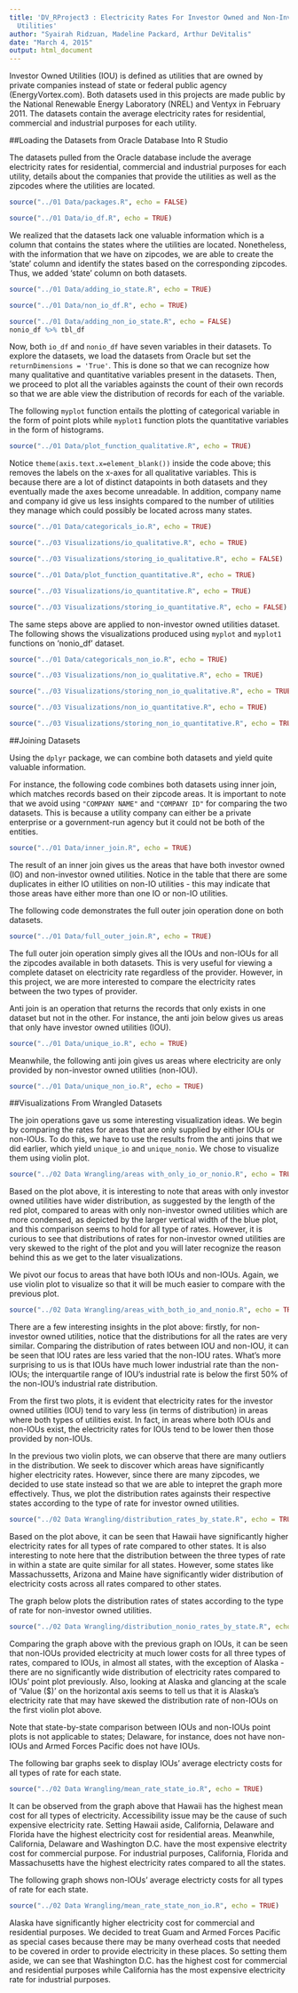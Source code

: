 ```yaml
---
title: 'DV_RProject3 : Electricity Rates For Investor Owned and Non-Investor Owned
  Utilities'
author: "Syairah Ridzuan, Madeline Packard, Arthur DeVitalis"
date: "March 4, 2015"
output: html_document
---
```


Investor Owned Utilities (IOU) is defined as utilities that are owned by private companies instead of state or federal public agency (EnergyVortex.com). Both datasets used in this projects are made public by the National Renewable Energy Laboratory (NREL) and Ventyx in February 2011. The datasets contain the average electricity rates for residential, commercial and industrial purposes for each utility.

##Loading the Datasets from Oracle Database Into R Studio

The datasets pulled from the Oracle database include the average electricity rates for residential, commercial and industrial purposes for each utility, details about the companies that provide the utilities as well as the zipcodes where the utilities are located. 

```r
source("../01 Data/packages.R", echo = FALSE)
```

```r
source("../01 Data/io_df.R", echo = TRUE)
```

We realized that the datasets lack one valuable information which is a column that contains the states where the utilities are located. Nonetheless, with the information that we have on zipcodes, we are able to create the 'state' column and identify the states based on the corresponding zipcodes. Thus, we added 'state' column on both datasets.

```r
source("../01 Data/adding_io_state.R", echo = TRUE)
```

```r
source("../01 Data/non_io_df.R", echo = TRUE)
```

```r
source("../01 Data/adding_non_io_state.R", echo = FALSE)
nonio_df %>% tbl_df
```

Now, both `io_df` and `nonio_df` have seven variables in their datasets. To explore the datasets, we load the datasets from Oracle but set the `returnDimensions = 'True'`. This is done so that we can recognize how many qualitative and quantitative variables present in the datasets. Then, we proceed to plot all the variables againsts the count of their own records so that we are able view the distribution of records for each of the variable. 

The following `myplot` function entails the plotting of categorical variable in the form of point plots while `myplot1` function plots the quantitative variables in the form of histograms.

```r
source("../01 Data/plot_function_qualitative.R", echo = TRUE)
```

Notice `theme(axis.text.x=element_blank())` inside the code above; this removes the labels on the x-axes for all qualitative variables. This is because there are a lot of distinct datapoints in both datasets and they eventually made the axes become unreadable. In addition, company name and company id give us less insights compared to the number of utilities they manage which could possibly be located across many states.

```r
source("../01 Data/categoricals_io.R", echo = TRUE)
```

```r
source("../03 Visualizations/io_qualitative.R", echo = TRUE)
```

```r
source("../03 Visualizations/storing_io_qualitative.R", echo = FALSE)
```

```r
source("../01 Data/plot_function_quantitative.R", echo = TRUE)
```

```r
source("../03 Visualizations/io_quantitative.R", echo = TRUE)
```

```r
source("../03 Visualizations/storing_io_quantitative.R", echo = FALSE)
```

The same steps above are applied to non-investor owned utilities dataset. The following shows the visualizations produced using `myplot` and `myplot1` functions on 'nonio_df' dataset.

```r
source("../01 Data/categoricals_non_io.R", echo = TRUE)
```

```r
source("../03 Visualizations/non_io_qualitative.R", echo = TRUE)
```

```r
source("../03 Visualizations/storing_non_io_qualitative.R", echo = TRUE)
```

```r
source("../03 Visualizations/non_io_quantitative.R", echo = TRUE)
```

```r
source("../03 Visualizations/storing_non_io_quantitative.R", echo = TRUE)
```

##Joining Datasets

Using the `dplyr` package, we can combine both datasets and yield quite valuable information.

For instance, the following code combines both datasets using inner join, which matches records based on their zipcode areas. It is important to note that we avoid using `"COMPANY NAME"` and `"COMPANY ID"` for comparing the two datasets. This is because a utility company can either be a private enterprise or a government-run agency but it could not be both of the entities.

```r
source("../01 Data/inner_join.R", echo = TRUE)
```

The result of an inner join gives us the areas that have both investor owned (IO) and non-investor owned utilities. Notice in the table that there are some duplicates in either IO utilities on non-IO utilities - this may indicate that those areas have either more than one IO or non-IO utilities.


The following code demonstrates the full outer join operation done on both datasets.

```r
source("../01 Data/full_outer_join.R", echo = TRUE)
```

The full outer join operation simply gives all the IOUs and non-IOUs for all the zipcodes available in both datasets. This is very useful for viewing a complete dataset on electricity rate regardless of the provider. However, in this project, we are more interested to compare the electricity rates between the two types of provider.

Anti join is an operation that returns the records that only exists in one dataset but not in the other. For instance, the anti join below gives us areas that only have investor owned utilities (IOU). 

```r
source("../01 Data/unique_io.R", echo = TRUE)
```

Meanwhile, the following anti join gives us areas where electricity are only provided by non-investor owned utilities (non-IOU).

```r
source("../01 Data/unique_non_io.R", echo = TRUE)
```


##Visualizations From Wrangled Datasets

The join operations gave us some interesting visualization ideas. We begin by comparing the rates for areas that are only supplied by either IOUs or non-IOUs. To do this, we have to use the results from the anti joins that we did earlier, which yield `unique_io` and `unique_nonio`. We chose to visualize them using violin plot.

```r
source("../02 Data Wrangling/areas with_only_io_or_nonio.R", echo = TRUE)
```

Based on the plot above, it is interesting to note that areas with only investor owned utilities have wider distribution, as suggested by the length of the red plot, compared to areas with only non-investor owned utilities which are more condensed, as depicted by the larger vertical width of the blue plot, and this comparison seems to hold for all type of rates. However, it is curious to see that distributions of rates for non-investor owned utilities are very skewed 
to the right of the plot and you will later recognize the reason behind this as we get to the later visualizations.

We pivot our focus to areas that have both IOUs and non-IOUs. Again, we use violin plot to visualize so that it will be much easier to compare with the previous plot.

```r
source("../02 Data Wrangling/areas_with_both_io_and_nonio.R", echo = TRUE)
```

There are a few interesting insights in the plot above: firstly, for non-investor owned utilities, notice that the distributions for all the rates are very similar. Comparing the distribution of rates between IOU and non-IOU, it can be seen that IOU rates are less varied that the non-IOU rates. What's more surprising to us is that IOUs have much lower industrial rate than the non-IOUs; the interquartile range of IOU's industrial rate is below the first 50% of the non-IOU's industrial rate distribution. 

From the first two plots, it is evident that electricity rates for the investor owned utilities (IOU) tend to vary less (in terms of distribution) in areas where both types of utilities exist. In fact, in areas where both IOUs and non-IOUs exist, the electricity rates for IOUs tend to be lower then those provided by non-IOUs.

In the previous two violin plots, we can observe that there are many outliers in the distribution. We seek to discover which areas have significantly higher electricity rates. However, since there are many zipcodes, we decided to use state instead so that we are able to intepret the graph more effectively. Thus, we plot the distribution rates againsts their respective states according to the type of rate for investor owned utilities.

```r
source("../02 Data Wrangling/distribution_rates_by_state.R", echo = TRUE)
```

Based on the plot above, it can be seen that Hawaii have significantly higher electricity rates for all types of rate compared to other states. It is also interesting to note here that the distribution between the three types of rate in within a state are quite similar for all states. However, some states like Massachussetts, Arizona and Maine have significantly wider distribution of electricity costs across all rates compared to other states.

The graph below plots the distribution rates of states according to the type of rate for non-investor owned utilities.

```r
source("../02 Data Wrangling/distribution_nonio_rates_by_state.R", echo = TRUE)
```

Comparing the graph above with the previous graph on IOUs, it can be seen that non-IOUs provided electricity at much lower costs for all three types of rates, compared to IOUs, in almost all states, with the exception of Alaska - there are no significantly wide distribution of electricity rates compared to IOUs' point plot previously. Also, looking at Alaska and glancing at the scale of 'Value ($)' on the horizontal axis seems to tell us that it is Alaska's electricity rate that may have skewed the distribution rate of non-IOUs on the first violin plot above.

Note that state-by-state comparison between IOUs and non-IOUs point plots is not applicable to states; Delaware, for instance, does not have non-IOUs and Armed Forces Pacific does not have IOUs.

The following bar graphs seek to display IOUs' average electricty costs for all types of rate for each state.

```r
source("../02 Data Wrangling/mean_rate_state_io.R", echo = TRUE)
```

It can be observed from the graph above that Hawaii has the highest mean cost for all types of electricity. Accessibility issue may be the cause of such expensive electricity rate. Setting Hawaii aside, California, Delaware and Florida have the highest electricity cost for residential areas. Meanwhile, California, Delaware and Washington D.C. have the most expensive electrity cost for commercial purpose. For industrial purposes, California, Florida and Massachusetts have the highest electricity rates compared to all the states.

The following graph shows non-IOUs' average electricty costs for all types of rate for each state.

```r
source("../02 Data Wrangling/mean_rate_state_non_io.R", echo = TRUE)
```

Alaska have significantly higher electricity cost for commercial and residential purposes. We decided to treat Guam and Armed Forces Pacific as special cases because there may be many overhead costs that needed to be covered in order to provide electricity in these places. So setting them aside, we can see that Washington D.C. has the highest cost for commercial and residential purposes while California has the most expensive electricity rate for industrial purposes.
